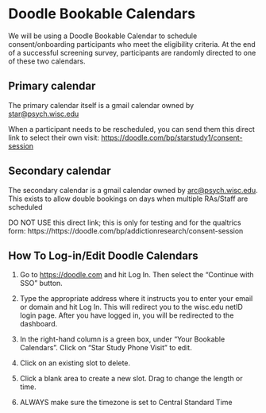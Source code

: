 # Doodle Bookable Calendars {#sec-doodle}

We will be using a Doodle Bookable Calendar to schedule consent/onboarding participants who meet the eligibility criteria. At the end of a successful screening survey, participants are randomly directed to one of these two calendars. 

## Primary calendar

The primary calendar itself is a gmail calendar owned by [star@psych.wisc.edu](mailto:star@psych.wisc.edu) 

When a participant needs to be rescheduled, you can send them this direct link to select their own visit: <https://doodle.com/bp/starstudy1/consent-session>

## Secondary calendar

The secondary calendar is a gmail calendar owned by [arc@psych.wisc.edu](mailto:arc@psych.wisc.edu). This exists to allow double bookings on days when multiple RAs/Staff are scheduled

DO NOT USE this direct link; this is only for testing and for the qualtrics form: https://https://doodle.com/bp/addictionresearch/consent-session


## How To Log-in/Edit Doodle Calendars

1.  Go to <https://doodle.com> and hit Log In. Then select the "Continue
    with SSO" button.

2.  Type the appropriate address where it     instructs you to enter your email or domain and hit Log In. This
    will redirect you to the wisc.edu netID login page. After you have     logged in, you will be redirected to the dashboard.

3.  In the right-hand column is a green box, under "Your Bookable
    Calendars". Click on "Star Study Phone Visit" to edit.

4.  Click on an existing slot to delete.

5.  Click a blank area to create a new slot. Drag to change the length
    or time.

6.  ALWAYS make sure the timezone is set to Central Standard Time 

